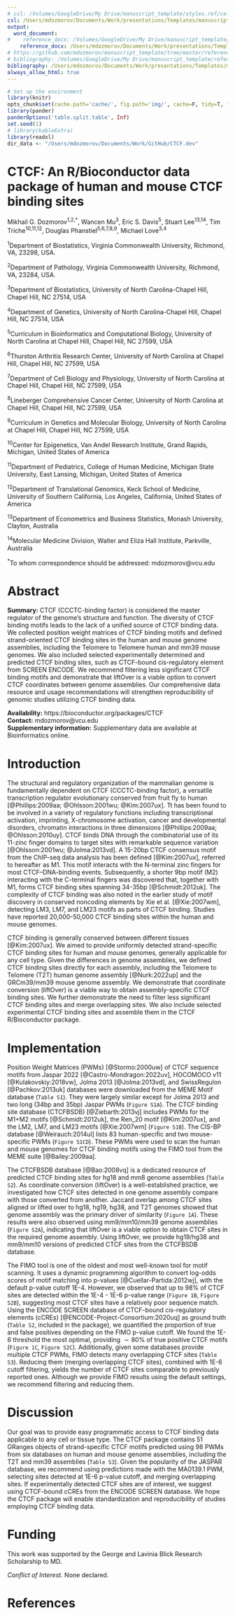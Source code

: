 ```yaml
---
# csl: /Volumes/GoogleDrive/My Drive/manuscript_template/styles.ref/cell-reports.csl
csl: /Users/mdozmorov/Documents/Work/presentations/Templates/manuscript_template/styles.ref/bioinformatics.csl
output: 
  word_document:
#    reference_docx: /Volumes/GoogleDrive/My Drive/manuscript_template/styles.doc/NIH_grant_style.docx
    reference_docx: /Users/mdozmorov/Documents/Work/presentations/Templates/manuscript_template/styles.doc/NIH_grant_style.docx
# https://github.com/mdozmorov/manuscript_template/tree/master/references
# bibliography: /Volumes/GoogleDrive/My Drive/manuscript_template/references/references_MD.bib
bibliography: /Users/mdozmorov/Documents/Work/presentations/Templates/manuscript_template/references/references_MD.bib
always_allow_html: true
---
```


```r
# Set up the environment
library(knitr)
opts_chunk$set(cache.path='cache/', fig.path='img/', cache=F, tidy=T, fig.keep='high', echo=F, dpi=100, warnings=F, message=F, comment=NA, warning=F, results='as.is', fig.width = 10, fig.height = 6) #out.width=700, 
library(pander)
panderOptions('table.split.table', Inf)
set.seed(1)
# library(kableExtra)
library(readxl)
dir_data <- "/Users/mdozmorov/Documents/Work/GitHub/CTCF.dev"
```

# CTCF: An R/Bioconductor data package of human and mouse CTCF binding sites

Mikhail G. Dozmorov^1,2,\*^, Wancen Mu^3^, Eric S. Davis^5^, Stuart Lee^13,14^, Tim Triche^10,11,12^, Douglas Phanstiel^5,6,7,8,9^, Michael Love^3,4^  

^1^Department of Biostatistics, Virginia Commonwealth University, Richmond, VA, 23298, USA.

^2^Department of Pathology, Virginia Commonwealth University, Richmond, VA, 23284, USA. 

^3^Department of Biostatistics, University of North Carolina-Chapel Hill, Chapel Hill, NC 27514, USA

^4^Department of Genetics, University of North Carolina-Chapel Hill, Chapel Hill, NC 27514, USA

^5^Curriculum in Bioinformatics and Computational Biology, University of North Carolina at Chapel Hill, Chapel Hill, NC 27599, USA

^6^Thurston Arthritis Research Center, University of North Carolina at Chapel Hill, Chapel Hill, NC 27599, USA

^7^Department of Cell Biology and Physiology, University of North Carolina at Chapel Hill, Chapel Hill, NC 27599, USA

^8^Lineberger Comprehensive Cancer Center, University of North Carolina at Chapel Hill, Chapel Hill, NC 27599, USA

^9^Curriculum in Genetics and Molecular Biology, University of North Carolina at Chapel Hill, Chapel Hill, NC 27599, USA

^10^Center for Epigenetics, Van Andel Research Institute, Grand Rapids, Michigan, United States of America

^11^Department of Pediatrics, College of Human Medicine, Michigan State University, East Lansing, Michigan, United States of America

^12^Department of Translational Genomics, Keck School of Medicine, University of Southern California, Los Angeles, California, United States of America

^13^Department of Econometrics and Business Statistics, Monash University, Clayton, Australia

^14^Molecular Medicine Division, Walter and Eliza Hall Institute, Parkville, Australia

^\*^To whom correspondence should be addressed: mdozmorov@vcu.edu

# Abstract

**Summary:** CTCF (CCCTC-binding factor) is considered the master regulator of the genome's structure and function. The diversity of CTCF binding motifs leads to the lack of a unified source of CTCF binding data. We collected position weight matrices of CTCF binding motifs and defined strand-oriented CTCF binding sites in the human and mouse genome assemblies, including the Telomere to Telomere human and mm39 mouse genomes. We also included selected experimentally determined and predicted CTCF binding sites, such as CTCF-bound cis-regulatory element from SCREEN ENCODE. We recommend filtering less significant CTCF binding motifs and demonstrate that liftOver is a viable option to convert CTCF coordinates between genome assemblies. Our comprehensive data resource and usage recommendations will strengthen reproducibility of genomic studies utilizing CTCF binding data.

**Availability:** https://bioconductor.org/packages/CTCF  
**Contact:** mdozmorov@vcu.edu  
**Supplementary information:** Supplementary data are available at Bioinformatics online.

# Introduction

The structural and regulatory organization of the mammalian genome is fundamentally dependent on CTCF (CCCTC-binding factor), a versatile transcription regulator evolutionary conserved from fruit fly to human [@Phillips:2009aa; @Ohlsson:2001wu; @Kim:2007ux]. <!--Originally defined as a repressor/insulator protein [@Lobanenkov:1990vm; @Filippova:1996tv],--> Tt has been found to be involved in a variety of regulatory functions including transcriptional activation, imprinting, X-chromosome activation, cancer and developmental disorders, chromatin interactions in three dimensions [@Phillips:2009aa; @Ohlsson:2010uy]. <!--CTCF is ubiquitously expressed, and its deletion in the germline cells is incompatible with cell viability [@Heath:2008vs]. Mutations in CTCF binding sites and CTCF itself are associated with human cancers [@Liu:2019vg; @Saldana-Meyer:2019aa], identifying CTCF as an important candidate tumor-suppressor gene [@Filippova:2002uz].-->
<!-- Most CTCF binding sites are located far from the transcriptional start sites, with their distribution strongly correlated with genes [@Kim:2007ux]. binding motif length varying between 20 and 40bp -->
CTCF binds DNA through the combinatorial use of its 11-zinc finger domains to target sites with remarkable sequence variation [@Ohlsson:2001wu; @Jolma:2013vd]<!--@Filippova:1996tv-->. A 15-20bp CTCF consensus motif from the ChIP-seq data analysis has been defined [@Kim:2007ux], referred to hereafter as M1. This motif interacts with the N-terminal zinc fingers for most CTCF–DNA-binding events. Subsequently, a shorter 9bp motif (M2) interacting with the C-terminal fingers was discovered that, together with M1, forms CTCF binding sites spanning 34-35bp [@Schmidt:2012uk]. The complexity of CTCF binding was also noted in the earlier study of motif discovery in conserved noncoding elements by Xie et al. [@Xie:2007wm], detecting LM3, LM7, and LM23 motifs as parts of CTCF binding.<!--Subsequently, $\sim80\%$ of CTCF conserved motifs were found to be bound by ZFs 4-7, while ZFs 1-2 and 8-11 bind to nonconserved flanking sequences, and ZFs 9-11 were associated with a second conserved motif [@Nakahashi:2013uw; @Pugacheva:2020wz].--> Studies have reported 20,000-50,000 CTCF binding sites within the human and mouse genomes<!--[@Kim:2007ux; @Nakahashi:2013uw; @Wang:2012ty]-->.
<!-- CTCF binding has long been known to be critical for Topologically Associating Domain (TAD) and chromatin loop formation [@Dixon:2012aa; @Oti:2016aa; @Vietri-Rudan:2015aa]. Loops are formed via cohesin-mediated loop extrusion mechanism [@Alipour:2012aa; @Fudenberg:2016aa; @Goloborodko:2016vz; @Schwarzer:2016aa] with CTCF (in convergent orientation) and cohesin marking domain boundaries [@Nishana:2020tv; @Rao:2014aa; @Vietri-Rudan:2015tu; @Beagan:2020wz; @Stilianoudakis:2020aa; @Pugacheva:2020wz]. To demonstrate the use of CTCF data package, we provide a Python script that quantifies the proportion of loops -->

CTCF binding is generally conserved between different tissues [@Kim:2007ux].<!--For instance, up to 70% of binding sites are common between any two given cell types, while variability appears to result from differential DNA methylation [@Wang:2012ty].--> We aimed to provide uniformly detected strand-specific CTCF binding sites for human and mouse genomes, generally applicable for any cell type. Given the differences in genome assemblies, we defined CTCF binding sites directly for each assembly, including the Telomere to Telomere (T2T) human genome assembly [@Nurk:2022up] and the GRCm39/mm39 mouse genome assembly. We demonstrate that coordinate conversion<!--of CTCF binding sites between genome assemblies--> (liftOver) is a viable way to obtain assembly-specific CTCF binding sites. We further demonstrate the need to filter less significant CTCF binding sites and merge overlapping sites.<!--Given the importance of CTCF binding in convergent orientation for forming chromatin loops [@Rao:2014aa; @Nanni:2020aa; @Vietri-Rudan:2015tu], we provide strand-specific CTCF binding sites indicating the directionality of CTCF binding.--> We also include selected experimental CTCF binding sites<!--to provide a comprehensive general-purpose collection of CTCF binding profiles.--> and assemble them in the CTCF R/Bioconductor package.

# Implementation

Position Weight Matrices (PWMs) [@Stormo:2000uw] of CTCF sequence motifs from Jaspar 2022 [@Castro-Mondragon:2022uv], HOCOMOCO v11 [@Kulakovskiy:2018vw], Jolma 2013 [@Jolma:2013vd], and SwissRegulon [@Pachkov:2013uk] databases were downloaded from the MEME Motif database (`Table S1`). They were largely similar except for Jolma 2013 and two long (34bp and 35bp) Jaspar PWMs (`Figure S1A`). The CTCF binding site database (CTCFBSDB) [@Ziebarth:2013vj] includes PWMs for the M1+M2 motifs [@Schmidt:2012uk], the Ren_20 motif [@Kim:2007ux], and the LM2, LM7, and LM23 motifs [@Xie:2007wm] (`Figure S1B`). The CIS-BP database [@Weirauch:2014ul] lists 83 human-specific and two mouse-specific PWMs (`Figure S1CD`). These PWMs were used to scan the human and mouse genomes for CTCF binding motifs using the FIMO tool from the MEME suite [@Bailey:2009aa].

The CTCFBSDB database [@Bao:2008vq] is a dedicated resource of predicted CTCF binding sites for hg18 and mm8 genome assemblies<!-- for human (13,401 20bp-long sites) and mouse (5,504 sites) genomes. database has not been updated since 2013 and the predictions are available for hg18 and mm8 genome assemblies only--> (`Table S2`). As coordinate conversion (liftOver) is a well-established practice, we investigated how CTCF sites detected in one genome assembly compare with those converted from another. Jaccard overlap among CTCF sites aligned or lifted over to hg18, hg19, hg38, and T2T genomes showed that genome assembly was the primary driver of similarity (`Figure 1A`).<!--among sets of CTCF sites, irrespectively whether they were detected in the original genome assembly or lifted over from those detected in other assemblies. liftOver among hg18, hg19, and hg38 showed the highest Jaccard overlap (0.96-1.00), while CTCF sites lifted from hg19 and hg38 to T2T showed less overlap (0.92-0.93) due to the relatively large number of unmapped sites (`Table S2`). The mm10/mm9-detected CTCF binding sites also demonstrated good overlap between the originally detected and liftOver versions (`Figure S2A`). These results --> These results were also observed using mm9/mm10/mm39 genome assemblies (`Figure S2A`), indicating that liftOver is a viable option to obtain CTCF sites in the required genome assembly. Using liftOver, we provide hg19/hg38 and mm9/mm10 versions of predicted CTCF sites from the CTCFBSDB database.

The FIMO tool is one of the oldest and most well-known tool for motif scanning. It uses a dynamic programming algorithm to convert log-odds scores of motif matching into p-values [@Cuellar-Partida:2012wj], with the default p-value cutoff 1E-4. However, we observed that up to 98% of CTCF sites are detected within the 1E-4 - 1E-6 p-value range (`Figure 1B`, `Figure S2B`), suggesting most CTCF sites have a relatively poor sequence match. Using the ENCODE SCREEN database of CTCF-bound cis-regulatory elements (cCREs) [@ENCODE-Project-Consortium:2020uq] as ground truth (`Table S2`, included in the package), we quantified the proportion of true and false positives depending on the FIMO p-value cutoff. We found the 1E-6 threshold the most optimal, providing $\sim80\%$ of true positive CTCF motifs (`Figure 1C`, `Figure S2C`). Additionally, given some databases provide multiple CTCF PWMs, FIMO detects many overlapping CTCF sites (`Table S3`). Reducing them (merging overlapping CTCF sites), combined with 1E-6 cutoff filtering, yields the number of CTCF sites comparable to previously reported ones. Although we provide FIMO results using the default settings, we recommend filtering and reducing them.

# Discussion

Our goal was to provide easy programmatic access to CTCF binding data applicable to any cell or tissue type. The CTCF package contains 51 GRanges objects of strand-specific CTCF motifs predicted using 98 PWMs from six databases on human and mouse genome assemblies, including the T2T and mm39 assemblies (`Table S3`). Given the popularity of the JASPAR database, we recommend using predictions made with the MA0139.1 PWM, selecting sites detected at 1E-6 p-value cutoff, and merging overlapping sites. If experimentally detected CTCF sites are of interest, we suggest using CTCF-bound cCREs from the ENCODE SCREEN database. We hope the CTCF package will enable standardization and reproducibility of studies employing CTCF binding data.

# Funding

This work was supported by the George and Lavinia Blick Research Scholarship to MD.

_Conflict of Interest._ None declared.

# References
